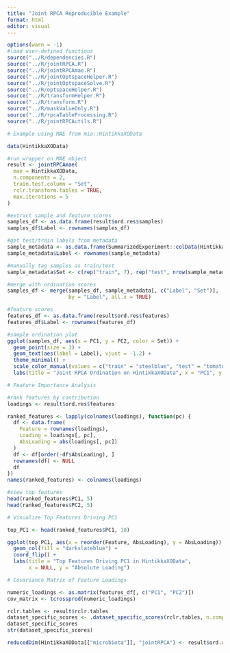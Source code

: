 ```yaml
---
title: "Joint RPCA Reproducible Example"
format: html
editor: visual
---
```


```r
options(warn = -1)
#load user-defined functions
source("../R/dependencies.R")
source("../R/jointRPCA.R")
source("../R/jointRPCAmae.R")
source("../R/jointOptspaceHelper.R")
source("../R/jointOptspaceSolve.R")
source("../R/optspaceHelper.R")
source("../R/transformHelper.R")
source("../R/transform.R")
source("../R/maskValueOnly.R")
source("../R/rpcaTableProcessing.R")
source("../R/jointRPCAutils.R")

# Example using MAE from mia::HintikkaXOData

data(HintikkaXOData)

#run wrapper on MAE object
result <- jointRPCAmae(
  mae = HintikkaXOData,
  n.components = 2,
  train.test.column = "Set",
  rclr.transform.tables = TRUE,
  max.iterations = 5
)

#extract sample and feature scores
samples_df <- as.data.frame(result$ord.res$samples)
samples_df$Label <- rownames(samples_df)

#get test/train labels from metadata
sample_metadata <- as.data.frame(SummarizedExperiment::colData(HintikkaXOData))
sample_metadata$Label <- rownames(sample_metadata)

#manually tag samples as train/test
sample_metadata$Set <- c(rep("train", 7), rep("test", nrow(sample_metadata) - 7))

#merge with ordination scores
samples_df <- merge(samples_df, sample_metadata[, c("Label", "Set")],
                    by = "Label", all.x = TRUE)

#feature scores
features_df <- as.data.frame(result$ord.res$features)
features_df$Label <- rownames(features_df)

#sample ordination plot
ggplot(samples_df, aes(x = PC1, y = PC2, color = Set)) +
  geom_point(size = 3) +
  geom_text(aes(label = Label), vjust = -1.2) +
  theme_minimal() +
  scale_color_manual(values = c("train" = "steelblue", "test" = "tomato")) +
  labs(title = "Joint RPCA Ordination on HintikkaXOData", x = "PC1", y = "PC2")

# Feature Importance Analysis

#rank features by contribution
loadings <- result$ord.res$features

ranked_features <- lapply(colnames(loadings), function(pc) {
  df <- data.frame(
    Feature = rownames(loadings),
    Loading = loadings[, pc],
    AbsLoading = abs(loadings[, pc])
  )
  df <- df[order(-df$AbsLoading), ]
  rownames(df) <- NULL
  df
})
names(ranked_features) <- colnames(loadings)

#view top features
head(ranked_features$PC1, 5)
head(ranked_features$PC2, 5)

# Visualize Top Features Driving PC1

top_PC1 <- head(ranked_features$PC1, 10)

ggplot(top_PC1, aes(x = reorder(Feature, AbsLoading), y = AbsLoading)) +
  geom_col(fill = "darkslateblue") +
  coord_flip() +
  labs(title = "Top Features Driving PC1 in HintikkaXOData",
       x = NULL, y = "Absolute Loading")

# Covariance Matrix of Feature Loadings

numeric_loadings <- as.matrix(features_df[, c("PC1", "PC2")])
cov_matrix <- tcrossprod(numeric_loadings)

rclr.tables <- result$rclr.tables
dataset_specific_scores <- .dataset_specific_scores(rclr.tables, n.components = 2, max.iterations = 5)
dataset_specific_scores
str(dataset_specific_scores)

reducedDim(HintikkaXOData[["microbiota"]], "jointRPCA") <- result$ord.res$samples

```
